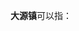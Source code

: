 '''大源镇'''可以指：
{{PRC admin/disambig|33/01/11/117/000|33/11/22/108/000|36/11/29/104/000|44/02/81/117/000}}
{{disambig|cat=三字中国镇名消歧义}}